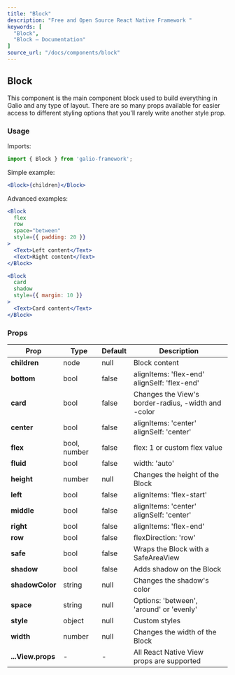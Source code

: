 ```yaml
---
title: "Block"
description: "Free and Open Source React Native Framework "
keywords: [
  "Block",
  "Block – Documentation"
]
source_url: "/docs/components/block"
---
```


## Block

This component is the main component block used to build everything in Galio and any type of layout. There are so many props available for easier access to different styling options that you'll rarely write another style prop.

### Usage

Imports:

```jsx
import { Block } from 'galio-framework';
```

Simple example:

```jsx
<Block>{children}</Block>
```

Advanced examples:

```jsx
<Block 
  flex 
  row 
  space="between" 
  style={{ padding: 20 }}
>
  <Text>Left content</Text>
  <Text>Right content</Text>
</Block>

<Block 
  card 
  shadow 
  style={{ margin: 10 }}
>
  <Text>Card content</Text>
</Block>
```

### Props

| Prop          | Type         | Default | Description                                        |
| ------------- | ------------ | ------- | -------------------------------------------------- |
| **children**  | node         | null    | Block content                                      |
| **bottom**    | bool         | false   | alignItems: 'flex-end' alignSelf: 'flex-end'       |
| **card**      | bool         | false   | Changes the View's border-radius, -width and -color|
| **center**    | bool         | false   | alignItems: 'center' alignSelf: 'center'           |
| **flex**      | bool, number | false   | flex: 1 or custom flex value                       |
| **fluid**     | bool         | false   | width: 'auto'                                      |
| **height**    | number       | null    | Changes the height of the Block                    |
| **left**      | bool         | false   | alignItems: 'flex-start'                           |
| **middle**    | bool         | false   | alignItems: 'center' alignSelf: 'center'           |
| **right**     | bool         | false   | alignItems: 'flex-end'                             |
| **row**       | bool         | false   | flexDirection: 'row'                               |
| **safe**      | bool         | false   | Wraps the Block with a SafeAreaView                |
| **shadow**    | bool         | false   | Adds shadow on the Block                           |
| **shadowColor**| string      | null    | Changes the shadow's color                         |
| **space**     | string       | null    | Options: 'between', 'around' or 'evenly'          |
| **style**     | object       | null    | Custom styles                                      |
| **width**     | number       | null    | Changes the width of the Block                     |
| **...View.props** | -      | -       | All React Native View props are supported         |